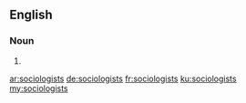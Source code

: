 ==English==

===Noun===
{{head|en}}

# {{plural of|sociologist}}

[[ar:sociologists]]
[[de:sociologists]]
[[fr:sociologists]]
[[ku:sociologists]]
[[my:sociologists]]